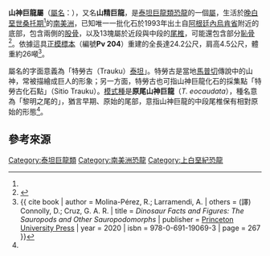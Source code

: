 {{Automatic Taxobox
| taxon = Traukutitan
| fossil_range = [[白堊紀|白堊紀]]後期<ref name = Garrido>{{cite journal | last1 = Garrido | first1 = A. C. | year = 2010 | title = Estratigrafía del Grupo Neuquén, Cretácico Superior de la Cuenca Neuquina (Argentina): nueva propuesta de ordenamiento litoestratigráfico | journal = ''Revista del Museo Argentino de Ciencias Naturales'' | volume = 12 | issue = 2 | page = 121-177 | issn = 1514-5158 | url = http://revista.macn.gob.ar/ojs/index.php/RevMus/article/view/239 | access-date = 2020-12-31 | archive-date = 2018-12-17 | archive-url = https://web.archive.org/web/20181217062918/http://revista.macn.gob.ar/ojs/index.php/RevMus/article/view/239 | dead-url = no }}</ref>，{{Fossil range|86|latest=83}}
| image =
| image_caption = 
| display_parents = 2
| authority = Juárez Valieri & Calvo, 2011
| type_species = '''原尾山神巨龍<br>''Traukutitan eocaudata'''''
| type_species_authority = Juárez Valieri & Calvo, 2011
}}

'''山神巨龍屬'''（[[學名|屬名]]：{{lang|la|''Traukutitan''}}），又名'''山精巨龍'''，是[[泰坦巨龍類|泰坦巨龍類]][[恐龍|恐龍]]的一個[[屬|屬]]，生活於[[晚白堊世|晚白堊世]][[桑托期|桑托期]]<ref name = Garrido/>的[[南美洲|南美洲]]，已知唯一一批化石於1993年出土自[[阿根廷|阿根廷]][[內烏肯省|內烏肯省]]{{link-es|巴雷亞雷斯潭|Lago Los Barreales}}附近的{{link-en|下卡爾帕層|Bajo de la Carpa Formation}}底部，包含兩側的[[股骨|股骨]]，以及13塊屬於近段與中段的[[脊椎|尾椎]]，可能還包含部分[[恥骨|恥骨]]<ref name = JuarezValieri2011>{{Cite book | last1 = Juárez Valieri | first1 = R. D. | last2 = Calvo | first2 = J. O. | year = 2011 | chapter = Revision of MUCPv 204, a Senonian basal titanosaur from northern Patagonia | editor1-last = Calvo | editor1-first = J. | editor2-last = Porfiri | editor2-first = J. | editor3-last = González Riga | editor3-first = B. | editor4-last = Dos Santos | editor4-first = D. | title = ''Paleontología y Dinosaurios desde América Latina'' | publisher = EDIUNC, Editorial de la Universidad Nacional de Cuyo | isbn = 978-950-39-0265-3 | pages = 143-152 | chapter-url = https://www.researchgate.net/publication/275889198_Revision_of_MUCPv_204_a_Senonian_basal_titanosaur_from_northern_Patagonia | access-date = 2020-12-31 | archive-date = 2021-04-25 | archive-url = https://web.archive.org/web/20210425023836/https://www.researchgate.net/publication/275889198_Revision_of_MUCPv_204_a_Senonian_basal_titanosaur_from_northern_Patagonia }}</ref>。依據這具[[正模標本|正模標本]]（編號'''{{le|國立科馬約大學|National University of Comahue|MUC}}Pv 204'''）重建的全長達24.2公尺，肩高4.5公尺，體重約26噸<ref name = Molina-Pérez>{{ cite book | author = Molina-Pérez, R.; Larramendi, A. | others = (譯) Connolly, D.; Cruz, G. A. R. | title = ''Dinosaur Facts and Figures: The Sauropods and Other Sauropodomorphs'' | publisher = [[Princeton_University_Press|Princeton University Press]] | year = 2020 | isbn = 978-0-691-19069-3 | page = 267 }}</ref>。

屬名的字面意義為「特勞古（Trauku）[[泰坦|泰坦]]」。特勞古是當地[[馬普切人|馬普切]]傳說中的山神，常被描繪成巨人的形象；另一方面，特勞古也可指山神巨龍化石的採集點「特勞古化石點」（Sitio Trauku）。[[模式種|模式種]]是'''原尾山神巨龍'''（''T. eocaudata''），種名意為「黎明之尾的」，猶言早期、原始的尾部，意指山神巨龍的中段尾椎保有相對原始的形態<ref name = JuarezValieri2011/>。

== 參考來源 ==
{{Reflist}}
{{蜥腳形亞目|T.}}
{{taxonbar}}

[[Category:泰坦巨龍類|Category:泰坦巨龍類]]
[[Category:南美洲恐龍|Category:南美洲恐龍]]
[[Category:上白堊紀恐龍|Category:上白堊紀恐龍]]